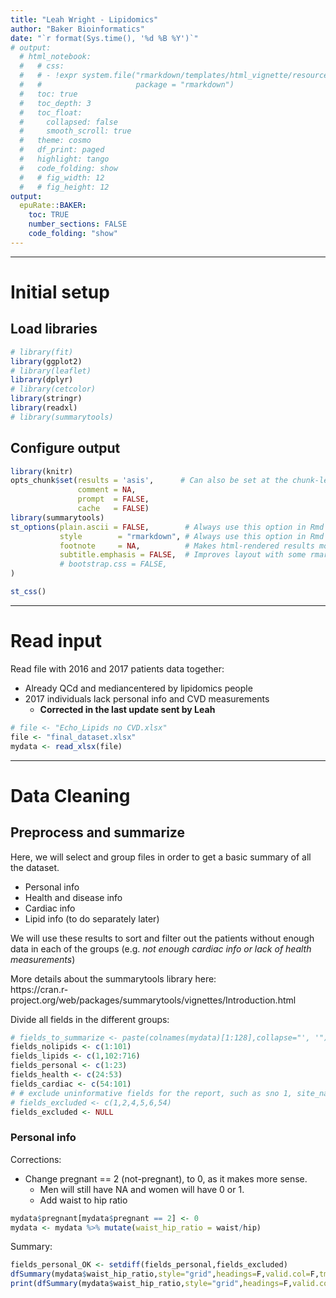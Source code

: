 ```yaml
---
title: "Leah Wright - Lipidomics"
author: "Baker Bioinformatics"
date: "`r format(Sys.time(), '%d %B %Y')`"
# output:
  # html_notebook:
  #   # css:
  #   # - !expr system.file("rmarkdown/templates/html_vignette/resources/vignette.css",
  #   #                     package = "rmarkdown")
  #   toc: true
  #   toc_depth: 3
  #   toc_float:
  #     collapsed: false
  #     smooth_scroll: true
  #   theme: cosmo
  #   df_print: paged
  #   highlight: tango
  #   code_folding: show
  #   # fig_width: 12
  #   # fig_height: 12
output:
  epuRate::BAKER:
    toc: TRUE
    number_sections: FALSE
    code_folding: "show"
---
```


<script>
$(document).ready(function() {
  $items = $('div#TOC li');
  $items.each(function(idx) {
    num_ul = $(this).parentsUntil('#TOC').length;
    $(this).css({'text-indent': num_ul * 10, 'padding-left': 0});
  });

});
</script>

***

# Initial setup
## Load libraries

```r
# library(fit)
library(ggplot2)
# library(leaflet)
library(dplyr)
# library(cetcolor)
library(stringr)
library(readxl)
# library(summarytools)
```

## Configure output

```r
library(knitr)
opts_chunk$set(results = 'asis',      # Can also be set at the chunk-level
               comment = NA,
               prompt  = FALSE,
               cache   = FALSE)
library(summarytools)
st_options(plain.ascii = FALSE,        # Always use this option in Rmd documents
           style        = "rmarkdown", # Always use this option in Rmd documents
           footnote     = NA,          # Makes html-rendered results more concise
           subtitle.emphasis = FALSE,  # Improves layout with some rmardown themes
           # bootstrap.css = FALSE,
)
```

```r
st_css()
```

***
# Read input

Read file with 2016 and 2017 patients data together:

* Already QCd and mediancentered by lipidomics people
* 2017 individuals lack personal info and CVD measurements
  * __Corrected in the last update sent by Leah__
  
```r
# file <- "Echo_Lipids no CVD.xlsx"
file <- "final_dataset.xlsx"
mydata <- read_xlsx(file)
```

***

# Data Cleaning
## Preprocess and summarize

Here, we will select and group files in order to get a basic summary of all the dataset.

* Personal info
* Health and disease info
* Cardiac info
* Lipid info (to do separately later)

We will use these results to sort and filter out the patients without enough data in each of the groups (e.g. _not enough cardiac info or lack of health measurements_)

More details about the summarytools library here:  
https://cran.r-project.org/web/packages/summarytools/vignettes/Introduction.html

Divide all fields in the different groups:

```r
# fields_to_summarize <- paste(colnames(mydata)[1:128],collapse="', '")
fields_nolipids <- c(1:101)
fields_lipids <- c(1,102:716)
fields_personal <- c(1:23)
fields_health <- c(24:53)
fields_cardiac <- c(54:101)
# # exclude uninformative fields for the report, such as sno 1, site_name 2, date_enrol 4, pt_initials 5, dob 6, repeated ID 54
# fields_excluded <- c(1,2,4,5,6,54)
fields_excluded <- NULL
```

### Personal info

Corrections:

* Change pregnant == 2 (not-pregnant), to 0, as it makes more sense.
  * Men will still have NA and women will have 0 or 1.
  * Add waist to hip ratio

```r
mydata$pregnant[mydata$pregnant == 2] <- 0
mydata <- mydata %>% mutate(waist_hip_ratio = waist/hip)
```

Summary:

```r
fields_personal_OK <- setdiff(fields_personal,fields_excluded)
dfSummary(mydata$waist_hip_ratio,style="grid",headings=F,valid.col=F,tmp.img.dir = "/tmp")
print(dfSummary(mydata$waist_hip_ratio,style="grid",headings=F,valid.col=F,tmp.img.dir = "/tmp"),method='render')
```
